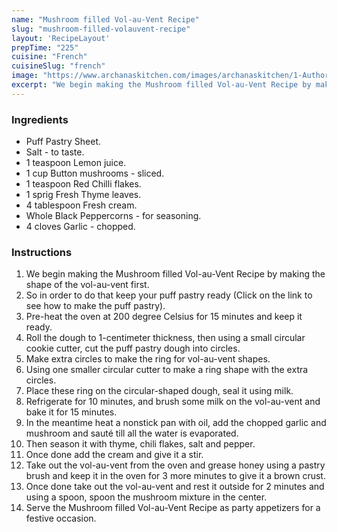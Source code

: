 ---
name: "Mushroom filled Vol-au-Vent Recipe"
slug: "mushroom-filled-volauvent-recipe"
layout: 'RecipeLayout'
prepTime: "225"
cuisine: "French"
cuisineSlug: "french"
image: "https://www.archanaskitchen.com/images/archanaskitchen/1-Author/sibyl_sunitha/Mushroom_filled_VolauVent_Recipe_.jpg"
excerpt: "We begin making the Mushroom filled Vol-au-Vent Recipe by making the shape of the vol-au-vent first"
---

### Ingredients

- Puff Pastry Sheet.
- Salt - to taste.
- 1 teaspoon Lemon juice.
- 1 cup Button mushrooms - sliced.
- 1 teaspoon Red Chilli flakes.
- 1 sprig Fresh Thyme leaves.
- 4 tablespoon Fresh cream.
- Whole Black Peppercorns - for seasoning.
- 4 cloves Garlic - chopped.

### Instructions

1. We begin making the Mushroom filled Vol-au-Vent Recipe by making the shape of the vol-au-vent first.
1. So in order to do that keep your puff pastry ready (Click on the link to see how to make the puff pastry).
1. Pre-heat the oven at 200 degree Celsius for 15 minutes and keep it ready.
1. Roll the dough to 1-centimeter thickness, then using a small circular cookie cutter, cut the puff pastry dough into circles.
1. Make extra circles to make the ring for vol-au-vent shapes.
1. Using one smaller circular cutter to make a ring shape with the extra circles.
1. Place these ring on the circular-shaped dough, seal it using milk.
1. Refrigerate for 10 minutes, and brush some milk on the vol-au-vent and bake it for 15 minutes.
1. In the meantime heat a nonstick pan with oil, add the chopped garlic and mushroom and sauté till all the water is evaporated.
1. Then season it with thyme, chili flakes, salt and pepper.
1. Once done add the cream and give it a stir.
1. Take out the vol-au-vent from the oven and grease honey using a pastry brush and keep it in the oven for 3 more minutes to give it a brown crust.
1. Once done take out the vol-au-vent and rest it outside for 2 minutes and using a spoon, spoon the mushroom mixture in the center.
1. Serve the Mushroom filled Vol-au-Vent Recipe as party appetizers for a festive occasion.
